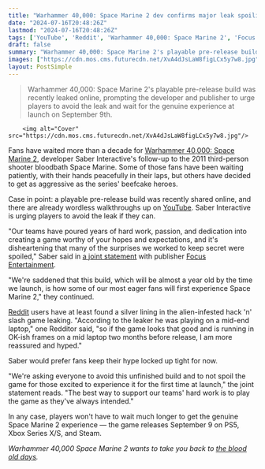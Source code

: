 ```yaml
---
title: "Warhammer 40,000: Space Marine 2 dev confirms major leak spoiling 'many of the surprises we worked to keep secret,' but says the build is almost a year old"
date: "2024-07-16T20:48:26Z"
lastmod: "2024-07-16T20:48:26Z"
tags: ['YouTube', 'Reddit', 'Warhammer 40,000: Space Marine 2', 'Focus Entertainment', 'PlayStation 5', 'Xbox Series X/S']
draft: false
summary: "Warhammer 40,000: Space Marine 2's playable pre-release build was recently leaked online, prompting the developer and publisher to urge players to avoid the leak and wait for the genuine experience at launch on September 9th."
images: ["https://cdn.mos.cms.futurecdn.net/XvA4dJsLaW8figLCx5y7w8.jpg"]
layout: PostSimple
---
```

> Warhammer 40,000: Space Marine 2's playable pre-release build was recently leaked online, prompting the developer and publisher to urge players to avoid the leak and wait for the genuine experience at launch on September 9th.


        <img alt="Cover" src="https://cdn.mos.cms.futurecdn.net/XvA4dJsLaW8figLCx5y7w8.jpg"/>
        
Fans have waited more than a decade for [Warhammer 40,000: Space Marine 2](https://www.gamesradar.com/warhammer-40000-space-marine-2-wants-to-take-you-back-to-the-blood-old-days/), developer Saber Interactive's follow-up to the 2011 third-person shooter bloodbath Space Marine. Some of those fans have been waiting patiently, with their hands peacefully in their laps, but others have decided to get as aggressive as the series' beefcake heroes. 

Case in point: a playable pre-release build was recently shared online, and there are already wordless walkthroughs up on [YouTube](https://www.gamesradar.com/tag/youtube/). Saber Interactive is urging players to avoid the leak if they can. 

"Our teams have poured years of hard work, passion, and dedication into creating a game worthy of your hopes and expectations, and it's disheartening that many of the surprises we worked to keep secret were spoiled," Saber said in [<u>a joint statement</u>](https://x.com/Focus_entmt/status/1813264114988294223) with publisher [Focus Entertainment](https://www.gamesradar.com/tag/focus-entertainment/). 

"We're saddened that this build, which will be almost a year old by the time we launch, is how some of our most eager fans will first experience Space Marine 2," they continued. 

[<u>Reddit</u>](https://www.reddit.com/r/GamingLeaksAndRumours/comments/1e42gx0/a_space_marine_2_build_leaked_and_is_playable/) users have at least found a silver lining in the alien-infested hack 'n' slash game leaking. "According to the leaker he was playing on a mid-end laptop," one Redditor said, "so if the game looks that good and is running in OK-ish frames on a mid laptop two months before release, I am more reassured and hyped."

Saber would prefer fans keep their hype locked up tight for now. 

"We're asking everyone to avoid this unfinished build and to not spoil the game for those excited to experience it for the first time at launch," the joint statement reads. "The best way to support our teams' hard work is to play the game as they've always intended."

In any case, players won't have to wait much longer to get the genuine Space Marine 2 experience — the game releases September 9 on PS5, Xbox Series X/S, and Steam.

*Warhammer 40,000 Space Marine 2 wants to take you back to *[<u><em>the blood old days</em></u>](https://www.gamesradar.com/warhammer-40000-space-marine-2-wants-to-take-you-back-to-the-blood-old-days/)*.*
        